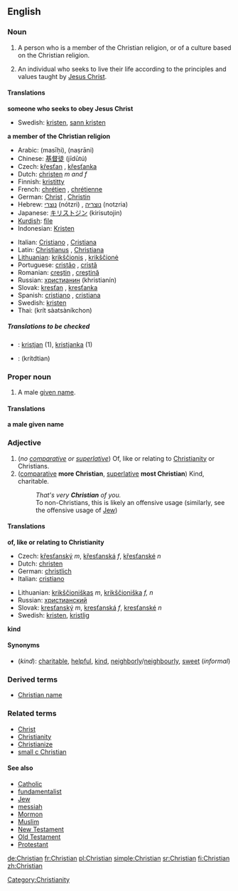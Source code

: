 ==English==

{{rank|started|respect|that's|744|Christian|food|trying|states}}

===Noun===
{{en-noun}}

# {{cattag|Christianity}} A person who is a member of the Christian religion, or of a culture based on the Christian religion.
# {{cattag|Christianity}} An individual who seeks to live their life according to the principles and values taught by [[Jesus Christ]].

====Translations====

'''someone who seeks to obey Jesus Christ'''
{{top}}
{{mid}}
*Swedish: [[kristen]], [[sann kristen]]
{{bottom}}

'''a member of the Christian religion'''
{{top}}
*Arabic: {{ARchar|[[مسيحي]]}} (masīḥi), {{ARchar|[[نصراني]]}} (naṣrāni)
*Chinese: [[基督徒]] (jīdūtú)
*Czech: [[křesťan]] {{m}}, [[křesťanka]] {{f}}
*Dutch: [[christen]] ''m and f''
*Finnish: [[kristitty]]
*French: [[chrétien]] {{m}}, [[chrétienne]] {{f}}
*German: [[Christ]] {{m}}, [[Christin]] {{f}}
*Hebrew: [[נוצרי]] (nótzri) {{m}}, [[נוצריה]] (notzria) {{f}}
*Japanese: [[キリストジン]] (kirisutojin)
*[[Kurdish]]: [[file]]
*Indonesian: [[Kristen]]
{{mid}}
*Italian: [[Cristiano]] {{m}}, [[Cristiana]] {{f}}
*Latin: [[Christianus]] {{m}}, [[Christiana]] {{f}}
*[[Lithuanian]]: [[krikščionis]] {{m}}, [[krikščionė]] {{f}}
*Portuguese: [[cristão]] {{m}}, [[cristã]] {{f}}
*Romanian: [[creştin]] {{m}}, [[creştină]] {{f}}
*Russian: [[христианин]] (khristianín) {{m}}
*Slovak: [[kresťan]] {{m}}, [[kresťanka]] {{f}}
*Spanish: [[cristiano]] {{m}}, [[cristiana]] {{f}}
*Swedish: [[kristen]] {{c}}
*Thai: {{THchar|[[คริสต์ศาสนิกชน]]}} (krít sàatsàníkchon)
{{bottom}}

=====Translations to be checked=====
{{checktrans}}
*{{ttbc|Slovene}}: [[kristjan]] {{m}} (1), [[kristjanka]] {{f}} (1)
*{{ttbc|Thai}}: {{THchar|[[คริสเตียน]]}} (krítdtian)

===Proper noun===
{{en-proper noun}}

# A male [[given name]].

====Translations====
'''a male given name'''

===Adjective===
{{en-adj}}

#(''no [[comparative]] or [[superlative]]'') Of, like or relating to [[Christianity]] or Christians.
# ([[comparative]] '''more Christian''', [[superlative]] '''most Christian''') Kind, charitable.
#:''That's very '''Christian''' of you.''
#:To non-Christians, this is likely an offensive usage (similarly, see the offensive usage of [[Jew]])

====Translations====
'''of, like or relating to Christianity'''
{{top}}
*Czech: [[křesťanský]] ''m'', [[křesťanská]] ''f'', [[křesťanské]] ''n''
*Dutch: [[christen]]
*German: [[christlich]]
*Italian: [[cristiano]]
{{mid}}
*Lithuanian: [[krikščioniškas]] ''m'', [[krikščioniška]] ''f, n''
*Russian: [[христианский]]
*Slovak: [[kresťanský]] ''m'', [[kresťanská]] ''f'', [[kresťanské]] ''n''
*Swedish: [[kristen]], [[kristlig]]
{{bottom}}

'''kind'''
{{top}}
{{mid}}
{{bottom}}

====Synonyms====
*(''kind''): [[charitable]], [[helpful]], [[kind]], [[neighborly]]/[[neighbourly]], [[sweet]] (''informal'')

===Derived terms===
*[[Christian name]]

===Related terms===
*[[Christ]]
*[[Christianity]]
*[[Christianize]]
*[[small c Christian]]

====See also====
*[[Catholic]]
*[[fundamentalist]]
*[[Jew]]
*[[messiah]]
*[[Mormon]]
*[[Muslim]]
*[[New Testament]]
*[[Old Testament]]
*[[Protestant]]

[[Category:Christianity]]

[[de:Christian]]
[[fr:Christian]]
[[pl:Christian]]
[[simple:Christian]]
[[sr:Christian]]
[[fi:Christian]]
[[zh:Christian]]